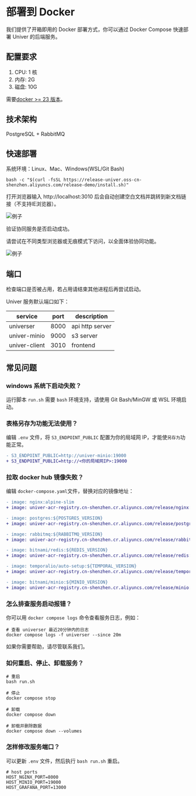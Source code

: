 
# 部署到 Docker

<BadgeGroup values={[UniverTypes.GENERAL]} value={UniverTypes.GENERAL} />

我们提供了开箱即用的 Docker 部署方式，你可以通过 Docker Compose 快速部署 Univer 的后端服务。

## 配置要求

1. CPU: 1 核
2. 内存: 2G
3. 磁盘: 10G

需要[docker >= 23 版本](https://docs.docker.com/engine/install/)。

## 技术架构

PostgreSQL + RabbitMQ

## 快速部署

系统环境：Linux、Mac、Windows(WSL/Git Bash)

```
bash -c "$(curl -fsSL https://release-univer.oss-cn-shenzhen.aliyuncs.com/release-demo/install.sh)"
```

打开浏览器输入 http://localhost:3010 后会自动创建空白文档并跳转到新文档链接（不支持IE浏览器）。

![例子](./docker/img1.png)

验证协同服务是否启动成功。

请尝试在不同类型浏览器或无痕模式下访问，以全面体验协同功能。

![例子](./docker/img2.png)

## 端口

检查端口是否被占用，若占用请结束其他进程后再尝试启动。

Univer 服务默认端口如下：

| service | port | description |
| --- | --- | --- |
| universer | 8000 | api http server |
| univer-minio | 9000 | s3 server |
| univer-client | 3010 | frontend |


## 常见问题

### windows 系统下启动失败？

运行脚本 `run.sh` 需要 `bash` 环境支持，请使用 Git Bash/MinGW 或 WSL 环境启动。

### 表格另存为功能无法使用？

编辑 `.env` 文件，将 `S3_ENDPOINT_PUBLIC` 配置为你的局域网 IP，才能使`另存为`功能正常。

```diff
- S3_ENDPOINT_PUBLIC=http://univer-minio:19000
+ S3_ENDPOINT_PUBLIC=http://<你的局域网IP>:19000
```

### 拉取 docker hub 镜像失败？

编辑 `docker-compose.yaml`文件，替换对应的镜像地址：
```diff
- image: nginx:alpine-slim
+ image: univer-acr-registry.cn-shenzhen.cr.aliyuncs.com/release/nginx:alpine-slim

- image: postgres:${POSTGRES_VERSION}
+ image: univer-acr-registry.cn-shenzhen.cr.aliyuncs.com/release/postgres:${POSTGRES_VERSION}

- image: rabbitmq:${RABBITMQ_VERSION}
+ image: univer-acr-registry.cn-shenzhen.cr.aliyuncs.com/release/rabbitmq:${RABBITMQ_VERSION}

- image: bitnami/redis:${REDIS_VERSION}
+ image: univer-acr-registry.cn-shenzhen.cr.aliyuncs.com/release/redis:${REDIS_VERSION}

- image: temporalio/auto-setup:${TEMPORAL_VERSION}
+ image: univer-acr-registry.cn-shenzhen.cr.aliyuncs.com/release/temporal:${TEMPORAL_VERSION}

- image: bitnami/minio:${MINIO_VERSION}
+ image: univer-acr-registry.cn-shenzhen.cr.aliyuncs.com/release/minio:${MINIO_VERSION}
```

### 怎么排查服务启动报错？

你可以用 `docker compose logs` 命令查看服务日志，例如：

```shell
# 查看 universer 最近20分钟内的日志
docker compose logs -f universer --since 20m
```

如果你需要帮助，请尽管联系我们。

### 如何重启、停止、卸载服务？

```shell
# 重启
bash run.sh

# 停止
docker compose stop

# 卸载
docker compose down

# 卸载并删除数据
docker compose down --volumes
```

### 怎样修改服务端口？

可以更新 `.env` 文件，然后执行 `bash run.sh` 重启。

```
# host ports
HOST_NGINX_PORT=8000
HOST_MINIO_PORT=19000
HOST_GRAFANA_PORT=13000
```
